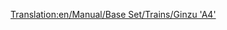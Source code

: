 [[Translation:en/Manual/Base Set/Trains/Ginzu 'A4']]
{{it/Manual/Base Set/Trains/Treni|Image=[[File:en/Manual/Base Set/Trains/Ginzua4.png]]
|Name=Ginzu "A4"
|Costo=€44.530
|Velocità=128 km/h (80 mph)
|Peso=162 t
|Potenza=1,200 hp (895 kW)
|Annuale=€4.592
|Progettata=1935
|Durata esercizio=20
|Capacità=N/A
|Descrizione=Il treno a vapore più comunemente usato, fino a quando i treni diesel non saranno disponibili. Il Ginzu è disponibile sin dall'inizio (se si inizia intorno al 1945) ed è il più veloce tra tutti i motori a vapore fino all'avvento della [[it/Manual/Base Set/Trains/SH '8P'|SH "8P"]].
|Real-life=È la versione rinominata della locomotiva [https://www.wikipedia.org/wiki/LNER Class A4 British Gresley A4]. La British Gresley A4, detta "Mallard", è il detentore del record di locomotiva a vapore più veloce di 202,8 km/h.<br/>
Per maggiori dettagli, vedi http://www.lner.info/locos/A/a4.shtml.
}}